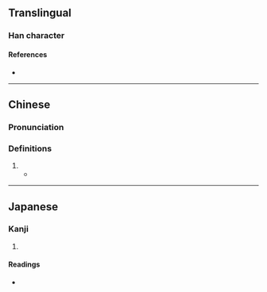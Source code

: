 {{character info}}
==Translingual==

===Han character===
{{Han char|rn=72|rad=日|as=09|sn=13|four=|canj=AAHM|ids=⿰日星}}

====References====
* {{Han ref|kx=0498.140|dkj=14052|dj=0866.120|hdz=21523.130|uh=6692|ud=26258}}

----

==Chinese==
{{zh-forms}}

===Pronunciation===
{{zh-pron
|m=qíng
|c=cing4
|mc=y
|oc=y
|cat=adj,v
}}

===Definitions===
{{zh-hanzi}}

# {{zh-alt-form|晴}}
#* {{zh-x|天 暒{qíng} 而 見{xiàn} 景 星。|When the sky is '''clear''', bright auspicious stars may be seen.|ref=Hanshu}}

----

==Japanese==

===Kanji===
{{ja-kanji|grade=|rs=日09}}

# {{rfdef|ja|sort=日09}}

====Readings====
* {{ja-readings|on=せい|kun=はれる,はらす}}